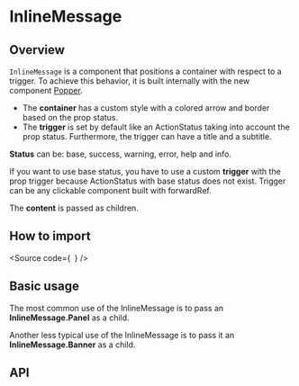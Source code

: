 

<Meta of={Stories} />

# InlineMessage

## Overview

`InlineMessage` is a component that positions a container with respect to a
trigger. To achieve this behavior, it is built internally with the new component
[Popper](/?path=/story/internal-atoms-popper--example).

- The **container** has a custom style with a colored arrow and border based on
  the prop status.
- The **trigger** is set by default like an ActionStatus taking into account the
  prop status. Furthermore, the trigger can have a title and a subtitle.

**Status** can be: base, success, warning, error, help and info.

If you want to use base status, you have to use a custom **trigger** with the
prop trigger because ActionStatus with base status does not exist. Trigger can
be any clickable component built with forwardRef.

The **content** is passed as children.

## How to import

<Source
  code={`
`}
/>

## Basic usage

<Canvas of={Stories.Base} />

The most common use of the InlineMessage is to pass an **InlineMessage.Panel** as a child.

<Canvas of={Stories.CustomTriggerIcon} />

Another less typical use of the InlineMessage is to pass it an
**InlineMessage.Banner** as a child.

<Canvas of={Stories.CustomTriggerIcon} />

## API

<ArgTypes of={Stories} />
